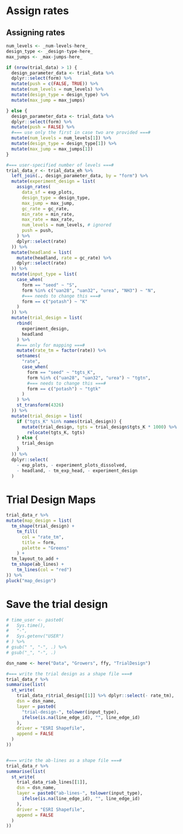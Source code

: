 # Assign rates

## Assigning rates

```r
num_levels <- _num-levels-here_
design_type <- _design-type-here_ 
max_jumps <- _max-jumps-here_

if (nrow(trial_data) > 1) {
  design_parameter_data <- trial_data %>% 
  dplyr::select(form) %>% 
  mutate(push = c(FALSE, TRUE)) %>% 
  mutate(num_levels = num_levels) %>% 
  mutate(design_type = design_type) %>% 
  mutate(max_jump = max_jumps)  

} else {
  design_parameter_data <- trial_data %>% 
  dplyr::select(form) %>% 
  mutate(push = FALSE) %>% 
  #=== use only the first in case two are provided ===#
  mutate(num_levels = num_levels[1]) %>% 
  mutate(design_type = design_type[1]) %>% 
  mutate(max_jump = max_jumps[1])   
}

#=== user-specified number of levels ===#
trial_data_r <- trial_data_eh %>% 
  left_join(., design_parameter_data, by = "form") %>% 
  mutate(experiment_design = list(
    assign_rates(
      data_sf = exp_plots,
      design_type = design_type,
      max_jump = max_jump,
      gc_rate = gc_rate,
      min_rate = min_rate,
      max_rate = max_rate,
      num_levels = num_levels, # ignored 
      push = push,
    ) %>% 
    dplyr::select(rate)
  )) %>% 
  mutate(headland = list(
    mutate(headland, rate = gc_rate) %>% 
    dplyr::select(rate)
  )) %>% 
  mutate(input_type = list(
    case_when(
      form == "seed" ~ "S",
      form %in% c("uan28", "uan32", "urea", "NH3") ~ "N",
      #=== needs to change this ===#
      form == c("potash") ~ "K"
    )
  )) %>% 
  mutate(trial_design = list(
    rbind(
      experiment_design,
      headland
    ) %>% 
    #=== only for mapping ===#
    mutate(rate_tm = factor(rate)) %>% 
    setnames(
      "rate",
      case_when(
        form == "seed" ~ "tgts_K",
        form %in% c("uan28", "uan32", "urea") ~ "tgtn",
        #=== needs to change this ===#
        form == c("potash") ~ "tgtk"
      )
    ) %>% 
    st_transform(4326) 
  )) %>% 
  mutate(trial_design = list(
    if ("tgts_K" %in% names(trial_design)) {
      mutate(trial_design, tgts = trial_design$tgts_K * 1000) %>% 
        relocate(tgts_K, tgts)
    } else {
      trial_design
    }
  )) %>% 
  dplyr::select(
    - exp_plots, - experiment_plots_dissolved,
    - headland, - tm_exp_head, - experiment_design
  )

``` 

# Trial Design Maps

```r
trial_data_r %>% 
mutate(map_design = list(
  tm_shape(trial_design) +
    tm_fill(
      col = "rate_tm",
      title = form,
      palette = "Greens"
    ) +
  tm_layout_to_add +
  tm_shape(ab_lines) +
    tm_lines(col = "red")
)) %>% 
pluck("map_design")

```

# Save the trial design

```r
# time_user <- paste0(
#   Sys.time(), 
#   "-",
#   Sys.getenv("USER")
# ) %>% 
# gsub(" ", "-", .) %>% 
# gsub("_", "-", .)  

dsn_name <- here("Data", "Growers", ffy, "TrialDesign")

#=== write the trial design as a shape file ===#
trial_data_r %>% 
summarise(list(
  st_write(
    trial_data_r$trial_design[[1]] %>% dplyr::select(- rate_tm), 
    dsn = dsn_name,
    layer = paste0(
      "trial-design-", tolower(input_type), 
      ifelse(is.na(line_edge_id), "", line_edge_id)
    ),
    driver = "ESRI Shapefile",
    append = FALSE
  )
)) 


#=== write the ab-lines as a shape file ===#
trial_data_r %>% 
summarise(list(
  st_write(
    trial_data_r$ab_lines[[1]], 
    dsn = dsn_name,
    layer = paste0("ab-lines-", tolower(input_type), 
      ifelse(is.na(line_edge_id), "", line_edge_id)
    ),
    driver = "ESRI Shapefile",
    append = FALSE
  )
)) 

```

